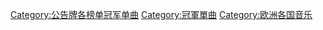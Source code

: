 {{Category explanation|獲得《[[公告牌_(杂志)|公告牌]]》'''[[欧洲百强单曲榜|欧洲百强单曲榜]]'''（European Hot 100 Singles）冠軍的單曲條目。該榜單最後發布於2010年12月11日}}

[[Category:公告牌各榜单冠军单曲|Category:公告牌各榜单冠军单曲]]
[[Category:冠軍單曲|Category:冠軍單曲]]
[[Category:欧洲各国音乐|Category:欧洲各国音乐]]